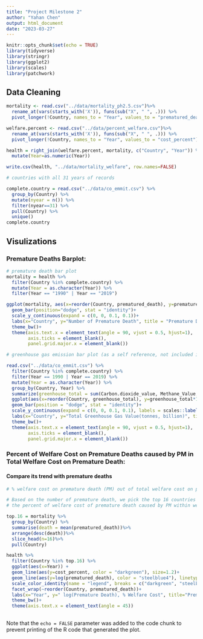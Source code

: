 ```yaml
---
title: "Project Milestone 2"
author: "Yahan Chen"
output: html_document
date: "2023-03-27"
---
```


```r
knitr::opts_chunk$set(echo = TRUE)
library(tidyverse)
library(stringr)
library(ggplot2)
library(scales)
library(patchwork)
```

## Data Cleaning

```r
mortality <- read.csv("../data/mortality_ph2.5.csv")%>%
  rename_at(vars(starts_with('X')), funs(sub("X", " ", .))) %>% 
  pivot_longer(!Country, names_to = "Year", values_to = "prematured_death")

welfare.percent <- read.csv("../data/percent_welfare.csv")%>%
  rename_at(vars(starts_with('X')), funs(sub("X", " ", .))) %>% 
  pivot_longer(!Country, names_to = "Year", values_to = "cost_percent")

health = right_join(welfare.percent, mortality, c("Country", "Year")) %>%
  mutate(Year=as.numeric(Year))

write.csv(health, "../data/mortality_welfare", row.names=FALSE)
```

```r
# countries with all 31 years of records

complete.country = read.csv("../data/co_emmit.csv") %>%
  group_by(Country) %>%
  mutate(nyear = n()) %>%
  filter(nyear==31) %>%
  pull(Country) %>%
  unique()
complete.country
```

## Visulizations

### Premature Deaths Barplot:

```r
# premature death bar plot
mortality = health %>%
  filter(Country %in% complete.country) %>%
  mutate(Year = as.character(Year)) %>%
  filter(Year == "1990" | Year == "2019")

ggplot(mortality, aes(x=reorder(Country, prematured_death), y=prematured_death, fill = Year))+
  geom_bar(position="dodge", stat = "identity")+
  scale_y_continuous(expand = c(0, 0, 0.1, 0.1))+
  labs(x="Country", y="Number of Premature Death", title = "Premature Death Caused by Ambient Particulate Matter (PM) in 1990 and 2019")+
  theme_bw()+
  theme(axis.text.x = element_text(angle = 90, vjust = 0.5, hjust=1),
        axis.ticks = element_blank(),
        panel.grid.major.x = element_blank())
```

```r
# greenhouse gas emission bar plot (as a self reference, not included in milestone2)

read.csv("../data/co_emmit.csv") %>%
  filter(Country %in% complete.country) %>%
  filter(Year == 1990 | Year == 2019) %>%
  mutate(Year = as.character(Year)) %>%
  group_by(Country, Year) %>%
  summarize(greenhouse_total = sum(Carbon.dioxide_value, Methane_Value, Nitrous.oxide_Value)) %>%
  ggplot(aes(x=reorder(Country, greenhouse_total), y=greenhouse_total*1000, fill = Year)) +
  geom_bar(position = "dodge", stat = "identity")+
  scale_y_continuous(expand = c(0, 0, 0.1, 0.1), labels = scales::label_number_si())+
  labs(x="Country", y="Total Greenhouse Gas Value(tonnes, billion)", title = "Total Greenhouse Gas Emission(Tonnes) in 1990 and 2019")+
  theme_bw()+
  theme(axis.text.x = element_text(angle = 90, vjust = 0.5, hjust=1),
        axis.ticks = element_blank(),
        panel.grid.major.x = element_blank())
```
### Percent of Welfare Cost on Premature Deaths caused by PM in Total Welfare Cost on Premature Death:
#### Compare its trend with premature deaths

```r

# % welfare cost on premature death (PM) out of total welfare cost on premature death + premature deaths line plot

# Based on the number of premature death, we pick the top 16 countries with most premature death to see 
# the percent of welfare cost of premature death caused by PM within welfare on all premature death.

top.16 = mortality %>%
  group_by(Country) %>%
  summarise(death = mean(prematured_death))%>%
  arrange(desc(death))%>%
  slice_head(n=16)%>%
  pull(Country)

health %>%
  filter(Country %in% top.16) %>%
  ggplot(aes(x=Year)) +
  geom_line(aes(y=cost_percent, color = "darkgreen"), size=1.2)+
  geom_line(aes(y=log(prematured_death), color = "steelblue4"), linetype="dotdash", size=1.2)+
  scale_color_identity(name = "legend", breaks = c("darkgreen", "steelblue4"), labels=c("% welfare cost", "premature death"), guide = "legend")+
  facet_wrap(~reorder(Country, prematured_death))+
  labs(x="Year", y=" log(Premature Death), % Welfare Cost", title="Premature Death and Percent of Welfare Cost on Premature Death (PM) of Total Cost from 1990-2019")+
  theme_bw()+
  theme(axis.text.x = element_text(angle = 45))
  
```

Note that the `echo = FALSE` parameter was added to the code chunk to prevent printing of the R code that generated the plot.
